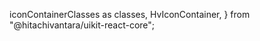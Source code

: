   iconContainerClasses as classes,
  HvIconContainer,
} from "@hitachivantara/uikit-react-core";


<Header
  params={{ name: "IconContainer", classes }}
  Component={HvIconContainer}
  componentName="HvIconContainer"
  controls={{
    color: { type: "color", defaultValue: "warning" },
    size: {
      type: "slider",
      defaultValue: "md",
      values: ["xs", "sm", "md", "lg", "xl"],
    },
    rotate: { defaultValue: false },
  }}
>
  <User />
</Header>
